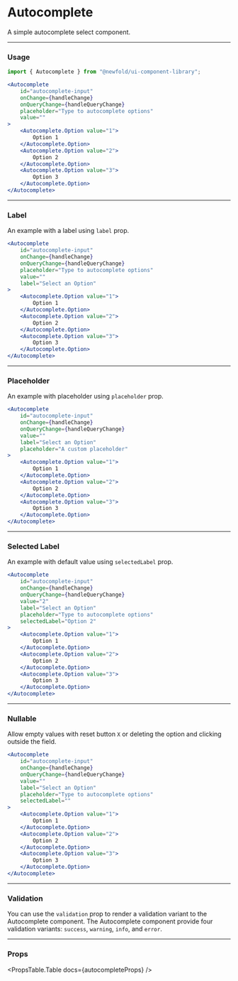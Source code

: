 
# Autocomplete
A simple autocomplete select component.

<NewfoldRoot>
    <AutocompleteDemo />
</NewfoldRoot>

---
### Usage
```jsx
import { Autocomplete } from "@newfold/ui-component-library";

<Autocomplete
    id="autocomplete-input"
    onChange={handleChange}
    onQueryChange={handleQueryChange}
    placeholder="Type to autocomplete options"
    value=""
>
    <Autocomplete.Option value="1">
        Option 1
    </Autocomplete.Option>
    <Autocomplete.Option value="2">
        Option 2
    </Autocomplete.Option>
    <Autocomplete.Option value="3">
        Option 3
    </Autocomplete.Option>
</Autocomplete>
```

---
### Label
An example with a label using `label` prop.

<NewfoldRoot>
    <AutocompleteDemo label="Select an Option"/>
</NewfoldRoot>

```jsx
<Autocomplete
    id="autocomplete-input"
    onChange={handleChange}
    onQueryChange={handleQueryChange}
    placeholder="Type to autocomplete options"
    value=""
    label="Select an Option"
>
    <Autocomplete.Option value="1">
        Option 1
    </Autocomplete.Option>
    <Autocomplete.Option value="2">
        Option 2
    </Autocomplete.Option>
    <Autocomplete.Option value="3">
        Option 3
    </Autocomplete.Option>
</Autocomplete>
```

---
### Placeholder
An example with placeholder using `placeholder` prop.

<NewfoldRoot>
    <AutocompleteDemo 
        label="Select an Option"
        placeholder="A custom placeholder"
    />
</NewfoldRoot>

```jsx
<Autocomplete
    id="autocomplete-input"
    onChange={handleChange}
    onQueryChange={handleQueryChange}
    value=""
    label="Select an Option"
    placeholder="A custom placeholder"
>
    <Autocomplete.Option value="1">
        Option 1
    </Autocomplete.Option>
    <Autocomplete.Option value="2">
        Option 2
    </Autocomplete.Option>
    <Autocomplete.Option value="3">
        Option 3
    </Autocomplete.Option>
</Autocomplete>
```

---
### Selected Label
An example with default value using `selectedLabel` prop.

<NewfoldRoot>
    <AutocompleteDemo 
        label="Select an Option"
        placeholder="A custom placeholder"
        selectedLabel="Option 2"
        value="2"
    />
</NewfoldRoot>

```jsx
<Autocomplete
    id="autocomplete-input"
    onChange={handleChange}
    onQueryChange={handleQueryChange}
    value="2"
    label="Select an Option"
    placeholder="Type to autocomplete options"
    selectedLabel="Option 2"
>
    <Autocomplete.Option value="1">
        Option 1
    </Autocomplete.Option>
    <Autocomplete.Option value="2">
        Option 2
    </Autocomplete.Option>
    <Autocomplete.Option value="3">
        Option 3
    </Autocomplete.Option>
</Autocomplete>
```

---
### Nullable
Allow empty values with reset button `X` or deleting the option and clicking outside the field.

<NewfoldRoot>
    <AutocompleteDemo 
        label="Select an Option"
        placeholder="Type to autocomplete options"
        nullable={true}
    />
</NewfoldRoot>

```jsx
<Autocomplete
    id="autocomplete-input"
    onChange={handleChange}
    onQueryChange={handleQueryChange}
    value=""
    label="Select an Option"
    placeholder="Type to autocomplete options"
    selectedLabel=""
>
    <Autocomplete.Option value="1">
        Option 1
    </Autocomplete.Option>
    <Autocomplete.Option value="2">
        Option 2
    </Autocomplete.Option>
    <Autocomplete.Option value="3">
        Option 3
    </Autocomplete.Option>
</Autocomplete>
```

---
### Validation
You can use the `validation` prop to render a validation variant to the Autocomplete component.
The Autocomplete component provide four validation variants: `success`, `warning`, `info`, and `error`.
<AutocompleteValidationVariants />    

---
### Props
<PropsTable.Table docs={autocompleteProps} />
